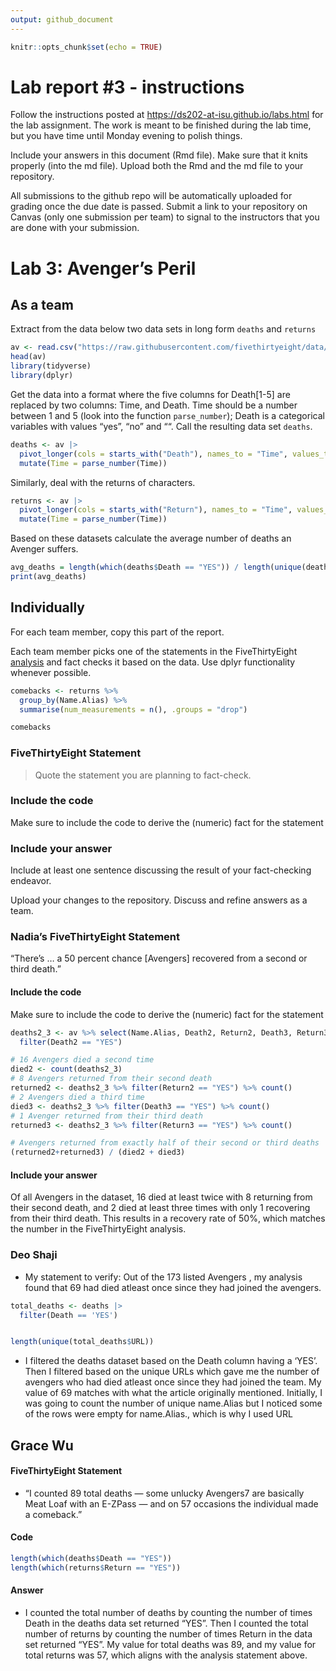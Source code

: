 ```yaml
---
output: github_document
---
```


<!-- README.md is generated from README.Rmd. Please edit the README.Rmd file -->

```r
knitr::opts_chunk$set(echo = TRUE)
```

# Lab report #3 - instructions

Follow the instructions posted at <https://ds202-at-isu.github.io/labs.html> for the lab assignment. The work is meant to be finished during the lab time, but you have time until Monday evening to polish things.

Include your answers in this document (Rmd file). Make sure that it knits properly (into the md file). Upload both the Rmd and the md file to your repository.

All submissions to the github repo will be automatically uploaded for grading once the due date is passed. Submit a link to your repository on Canvas (only one submission per team) to signal to the instructors that you are done with your submission.

# Lab 3: Avenger's Peril

## As a team

Extract from the data below two data sets in long form `deaths` and `returns`

```r
av <- read.csv("https://raw.githubusercontent.com/fivethirtyeight/data/master/avengers/avengers.csv", stringsAsFactors = FALSE)
head(av)
library(tidyverse)
library(dplyr)
```

Get the data into a format where the five columns for Death[1-5] are replaced by two columns: Time, and Death. Time should be a number between 1 and 5 (look into the function `parse_number`); Death is a categorical variables with values "yes", "no" and "". Call the resulting data set `deaths`.

```r
deaths <- av |>
  pivot_longer(cols = starts_with("Death"), names_to = "Time", values_to = "Death") |>
  mutate(Time = parse_number(Time)) 

```

Similarly, deal with the returns of characters.

```r
returns <- av |>
  pivot_longer(cols = starts_with("Return"), names_to = "Time", values_to = "Return") |>
  mutate(Time = parse_number(Time))
```

Based on these datasets calculate the average number of deaths an Avenger suffers.

```r
avg_deaths = length(which(deaths$Death == "YES")) / length(unique(deaths$URL))
print(avg_deaths)
```

## Individually

For each team member, copy this part of the report.

Each team member picks one of the statements in the FiveThirtyEight [analysis](https://fivethirtyeight.com/features/avengers-death-comics-age-of-ultron/) and fact checks it based on the data. Use dplyr functionality whenever possible.

```r
comebacks <- returns %>%
  group_by(Name.Alias) %>%
  summarise(num_measurements = n(), .groups = "drop")

comebacks
```

### FiveThirtyEight Statement

> Quote the statement you are planning to fact-check.

### Include the code

Make sure to include the code to derive the (numeric) fact for the statement

### Include your answer

Include at least one sentence discussing the result of your fact-checking endeavor.

Upload your changes to the repository. Discuss and refine answers as a team.

### Nadia's FiveThirtyEight Statement

"There's ... a 50 percent chance [Avengers] recovered from a second or third death."

#### Include the code

Make sure to include the code to derive the (numeric) fact for the statement

```r
deaths2_3 <- av %>% select(Name.Alias, Death2, Return2, Death3, Return3) %>%
  filter(Death2 == "YES")

# 16 Avengers died a second time
died2 <- count(deaths2_3)
# 8 Avengers returned from their second death
returned2 <- deaths2_3 %>% filter(Return2 == "YES") %>% count()
# 2 Avengers died a third time
died3 <- deaths2_3 %>% filter(Death3 == "YES") %>% count()
# 1 Avenger returned from their third death
returned3 <- deaths2_3 %>% filter(Return3 == "YES") %>% count()

# Avengers returned from exactly half of their second or third deaths
(returned2+returned3) / (died2 + died3)
```

#### Include your answer

Of all Avengers in the dataset, 16 died at least twice with 8 returning from their second death, and 2 died at least three times with only 1 recovering from their third death. This results in a recovery rate of 50%, which matches the number in the FiveThirtyEight analysis.

### Deo Shaji

-   My statement to verify: Out of the 173 listed Avengers , my analysis found that 69 had died atleast once since they had joined the avengers.

```r
total_deaths <- deaths |>
  filter(Death == 'YES') 


length(unique(total_deaths$URL))
```

-   I filtered the deaths dataset based on the Death column having a 'YES'. Then I filtered based on the unique URLs which gave me the number of avengers who had died atleast once since they had joined the team. My value of 69 matches with what the article originally mentioned. Initially, I was going to count the number of unique name.Alias but I noticed some of the rows were empty for name.Alias., which is why I used URL

## Grace Wu

#### FiveThirtyEight Statement
- "I counted 89 total deaths — some unlucky Avengers7 are basically Meat Loaf with an E-ZPass — and on 57 occasions the individual made a comeback."

#### Code
```r
length(which(deaths$Death == "YES"))
length(which(returns$Return == "YES"))
```
#### Answer

- I counted the total number of deaths by counting the number of times Death in the deaths data set returned "YES". Then I counted the total number of returns by counting the number of times Return in the data set returned "YES". My value for total deaths was 89, and my value for total returns was 57, which aligns with the analysis statement above.


